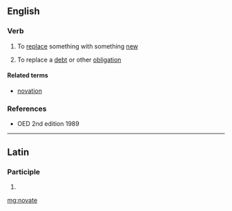 ==English==

===Verb===
{{en-verb|novat|ing}}

# To [[replace]] something with something [[new]]
# {{legal}} To replace a [[debt]] or other [[obligation]]

====Related terms====
* [[novation]]

===References===
* OED 2nd edition 1989

----

==Latin==

===Participle===
{{la-part-form|novāte}}

# {{inflection of|[[novatus#Latin|novātus]]||voc|m|s|lang=la}}

[[mg:novate]]